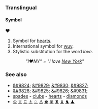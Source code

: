 ===Translingual===
====Symbol====
'''♥'''

# Symbol for [[hearts]].
# International symbol for [[love|wuv]].
# Stylistic substitution for the word ''love''.
#:''"I♥NY" = "I love [[w:New York, New York|New York]]"''

===See also===
* [[&#9824;]] [[&#9829;]] [[&#9830;]] [[&#9827;]]
* [[&#9828;]] [[&#9825;]] [[&#9826;]]  [[&#9831;]]
* [[spades]] - [[clubs]] - [[hearts]] - [[diamonds]]
* [[♔]] [[♕]] [[♖]] [[♗]] [[♘]] [[♙]]  [[♚]] [[♛]] [[♜]] [[♝]] [[♞]] [[♟]]